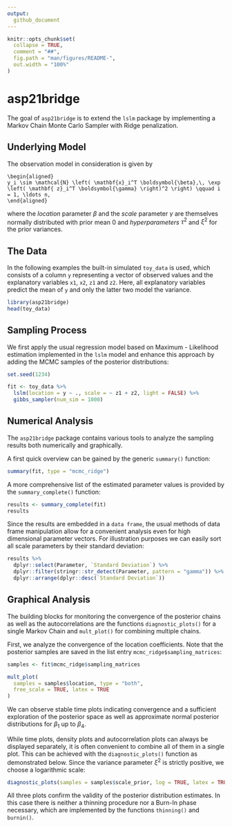 ```yaml
---
output:
  github_document
---
```


<!-- README.md is generated from README.Rmd. Please edit that file -->

```r
knitr::opts_chunk$set(
  collapse = TRUE,
  comment = "##",
  fig.path = "man/figures/README-",
  out.width = "100%"
)
```

# asp21bridge

The goal of `asp21bridge` is to extend the `lslm` package by implementing a Markov Chain Monte Carlo Sampler with Ridge penalization.


## Underlying Model

The observation model in consideration is given by
<!--  -->
```math
\begin{aligned}
y_i \sim \mathcal{N} \left( \mathbf{x}_i^T \boldsymbol{\beta},\, \exp \left( \mathbf{ z}_i^T \boldsymbol{\gamma} \right)^2 \right) \qquad i = 1, \ldots n,
\end{aligned}
```
<!--  -->
where the *location* parameter $\beta$ and the *scale* parameter $\gamma$ are themselves normally distributed with prior mean $0$ and *hyperparameters* $\tau^2$ and $\xi^2$ for the prior variances.

## The Data

In the following examples the built-in simulated `toy_data` is used, which consists of a column `y` representing a vector of observed values and the explanatory variables `x1`, `x2`, `z1` and `z2`.
Here, all explanatory variables predict the mean of `y` and only the latter two model the variance.

```r
library(asp21bridge)
head(toy_data)
```

## Sampling Process

We first apply the usual regression model based on Maximum - Likelihood estimation implemented in the `lslm` model and enhance this approach by adding the MCMC samples of the posterior distributions:

```r
set.seed(1234)

fit <- toy_data %>%
  lslm(location = y ~ ., scale = ~ z1 + z2, light = FALSE) %>%
  gibbs_sampler(num_sim = 1000)
```

## Numerical Analysis

The `asp21bridge` package contains various tools to analyze the sampling results both numerically and graphically.

A first quick overview can be gained by the generic `summary()` function:

```r
summary(fit, type = "mcmc_ridge")
```

A more comprehensive list of the estimated parameter values is provided by the `summary_complete()` function:

```r
results <- summary_complete(fit)
results
```

Since the results are embedded in a `data frame`, the usual methods of data frame manipulation allow for a convenient analysis even for high dimensional parameter vectors.
For illustration purposes we can easily sort all scale parameters by their standard deviation:

```r
results %>%
  dplyr::select(Parameter, `Standard Deviation`) %>%
  dplyr::filter(stringr::str_detect(Parameter, pattern = "gamma")) %>%
  dplyr::arrange(dplyr::desc(`Standard Deviation`))
```

## Graphical Analysis

The building blocks for monitoring the convergence of the posterior chains as well as the autocorrelations are the functions `diagnostic_plots()` for a single Markov Chain and `mult_plot()` for combining multiple chains.

First, we analyze the convergence of the location coefficients.
Note that the posterior samples are saved in the list entry `mcmc_ridge$sampling_matrices`:

```r
samples <- fit$mcmc_ridge$sampling_matrices

mult_plot(
  samples = samples$location, type = "both",
  free_scale = TRUE, latex = TRUE
)
```

We can observe stable time plots indicating convergence and a sufficient exploration of the posterior space as well as approximate normal posterior distributions for $\beta_1$ up to $\beta_4$.

While time plots, density plots and autocorrelation plots can always be displayed separately, it is often convenient to combine all of them in a single plot.
This can be achieved with the `diagnostic_plots()` function as demonstrated below.
Since the variance parameter $\xi^2$ is strictly positive, we choose a logarithmic scale:

```r
diagnostic_plots(samples = samples$scale_prior, log = TRUE, latex = TRUE)
```

All three plots confirm the validity of the posterior distribution estimates.
In this case there is neither a thinning procedure nor a Burn-In phase necessary, which are implemented by the functions `thinning()` and `burnin()`.
